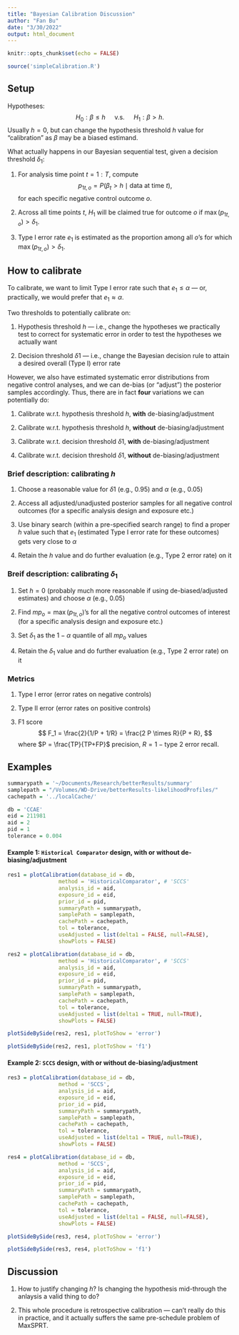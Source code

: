 ```yaml
---
title: "Bayesian Calibration Discussion"
author: "Fan Bu"
date: "3/30/2022"
output: html_document
---
```


```r
knitr::opts_chunk$set(echo = FALSE)
```

```r
source('simpleCalibration.R')
```


## Setup

Hypotheses:
$$
H_0: \beta \leq h \quad \text{  v.s. } \quad H_1: \beta > h.
$$
Usually $h=0$, but can change the hypothesis threshold $h$ value for "calibration" as $\beta$ may be a biased estimand.

What actually happens in our Bayesian sequential test, given a decision threshold $\delta_1$:

1. For analysis time point $t=1:T$, compute 
$$
p_{1t,o} = P(\beta_t > h \mid \text{data at time } t),
$$
for each specific negative control outcome $o$. 

2. Across all time points $t$, $H_1$ will be claimed true for outcome $o$ if $\max(p_{1t,o}) > \delta_1$.

3. Type I error rate $e_1$ is estimated as the proportion among all $o$'s for which $\max(p_{1t,o}) > \delta_1$.


## How to calibrate

To calibrate, we want to limit Type I error rate such that $e_1 \leq \alpha$ --- or, practically, we would prefer that $e_1 \approx \alpha$. 

Two thresholds to potentially calibrate on:

1. Hypothesis threshold $h$ --- i.e., change the hypotheses we practically test to correct for systematic error in order to test the hypotheses we actually want

2. Decision threshold $\delta1$ --- i.e., change the Bayesian decision rule to attain a desired overall (Type I) error rate


However, we also have estimated systematic error distributions from negative control analyses, and we can de-bias (or "adjust") the posterior samples accordingly. Thus, there are in fact **four** variations we can potentially do:

1. Calibrate w.r.t. hypothesis threshold $h$, **with** de-biasing/adjustment

2. Calibrate w.r.t. hypothesis threshold $h$, **without** de-biasing/adjustment

3. Calibrate w.r.t. decision threshold $\delta1$, **with** de-biasing/adjustment

4. Calibrate w.r.t. decision threshold $\delta1$, **without** de-biasing/adjustment


### Brief description: calibrating $h$

1. Choose a reasonable value for $\delta1$ (e.g., $0.95$) and $\alpha$ (e.g., $0.05$)

2. Access all adjusted/unadjusted posterior samples for all negative control outcomes (for a specific analysis design and exposure etc.)

3. Use binary search (within a pre-specified search range) to find a proper $h$ value such that $e_1$ (estimated Type I error rate for these outcomes) gets very close to $\alpha$

4. Retain the $h$ value and do further evaluation (e.g., Type 2 error rate) on it

### Breif description: calibrating $\delta_1$

1. Set $h=0$ (probably much more reasonable if using de-biased/adjusted estimates) and choose $\alpha$ (e.g., $0.05$)

2. Find $mp_{o} = \max(p_{1t,o})$'s for all the negative control outcomes of interest (for a specific analysis design and exposure etc.)

3. Set $\delta_1$ as the $1-\alpha$ quantile of all $mp_{o}$ values

4. Retain the $\delta_1$ value and do further evaluation (e.g., Type 2 error rate) on it

### Metrics

1. Type I error (error rates on negative controls)

2. Type II error (error rates on positive controls)

3. F1 score
$$
F_1 = \frac{2}{1/P + 1/R} = \frac{2 P \times R}{P + R},
$$
where $P = \frac{TP}{TP+FP}$ precision, $R = 1 - \text{type 2 error}$ recall. 


## Examples


```r
summarypath = '~/Documents/Research/betterResults/summary'
samplepath = "/Volumes/WD-Drive/betterResults-likelihoodProfiles/"
cachepath = '../localCache/'

db = 'CCAE'
eid = 211981
aid = 2
pid = 1
tolerance = 0.004

```

<!-- #### Example 1: without de-biasing/adjustment, `Historical Comparator` design -->

#### Example 1: `Historical Comparator` design, with or without de-biasing/adjustment

```r
res1 = plotCalibration(database_id = db,
                method = 'HistoricalComparator', # 'SCCS'
                analysis_id = aid,
                exposure_id = eid,
                prior_id = pid,
                summaryPath = summarypath,
                samplePath = samplepath,
                cachePath = cachepath,
                tol = tolerance,
                useAdjusted = list(delta1 = FALSE, null=FALSE), 
                showPlots = FALSE)
```

<!-- #### Example 2: with de-biasing/adjustment, `Historical Comparator` design -->

```r
res2 = plotCalibration(database_id = db,
                method = 'HistoricalComparator', # 'SCCS'
                analysis_id = aid,
                exposure_id = eid,
                prior_id = pid,
                summaryPath = summarypath,
                samplePath = samplepath,
                cachePath = cachepath,
                tol = tolerance,
                useAdjusted = list(delta1 = TRUE, null=TRUE),
                showPlots = FALSE)
```

```r
plotSideBySide(res2, res1, plotToShow = 'error')
```

```r
plotSideBySide(res2, res1, plotToShow = 'f1')
```



<!-- #### Example 3: with de-biasing/adjustment, `SCCS` design -->
#### Example 2: `SCCS` design, with or without de-biasing/adjustment

```r
res3 = plotCalibration(database_id = db,
                method = 'SCCS',
                analysis_id = aid,
                exposure_id = eid,
                prior_id = pid,
                summaryPath = summarypath,
                samplePath = samplepath,
                cachePath = cachepath,
                tol = tolerance,
                useAdjusted = list(delta1 = TRUE, null=TRUE),
                showPlots = FALSE)
```

<!-- #### Example 4: without de-biasing/adjustment, `SCCS` design -->
```r
res4 = plotCalibration(database_id = db,
                method = 'SCCS',
                analysis_id = aid,
                exposure_id = eid,
                prior_id = pid,
                summaryPath = summarypath,
                samplePath = samplepath,
                cachePath = cachepath,
                tol = tolerance,
                useAdjusted = list(delta1 = FALSE, null=FALSE),
                showPlots = FALSE)
```

```r
plotSideBySide(res3, res4, plotToShow = 'error')
```

```r
plotSideBySide(res3, res4, plotToShow = 'f1')
```

## Discussion

1. How to justify changing $h$? Is changing the hypothesis mid-through the anlaysis a valid thing to do? 

2. This whole procedure is retrospective calibration --- can't really do this in practice, and it actually suffers the same pre-schedule problem of MaxSPRT.
